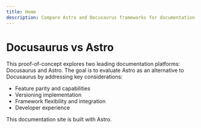 ```yaml
---
title: Home
description: Compare Astro and Docusaurus frameworks for documentation sites
---
```



# Docusaurus vs Astro

This proof-of-concept explores two leading documentation platforms: Docusaurus and Astro. The goal is to evaluate Astro as an alternative to Docusaurus by addressing key considerations:

- Feature parity and capabilities
- Versioning implementation
- Framework flexibility and integration
- Developer experience

This documentation site is built with Astro.

<VersionLink path="/docs/getting-started" text="Get Started" />